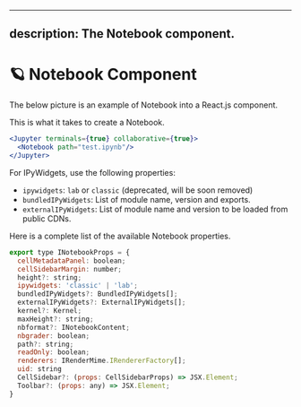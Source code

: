 <!--
  ~ Copyright (c) 2022-2023 Datalayer Inc. All rights reserved.
  ~
  ~ MIT License
-->

---
description: The Notebook component.
---


# 🪐 Notebook Component

The below picture is an example of Notebook into a React.js component.

<ModalImage
  small="https://datalayer-jupyter-examples.s3.amazonaws.com/jupyter-react-notebook.png"
  large="https://datalayer-jupyter-examples.s3.amazonaws.com/jupyter-react-notebook.png"
  alt="Jupyter UI Notebook"
/>

This is what it takes to create a Notebook.

```jsx
<Jupyter terminals={true} collaborative={true}>
  <Notebook path="test.ipynb"/>
</Jupyter>
```

For IPyWidgets, use the following properties:

- `ipywidgets`: `lab` or `classic` (deprecated, will be soon removed)
- `bundledIPyWidgets`: List of module name, version and exports.
- `externalIPyWidgets`: List of module name and version to be loaded from public CDNs.

Here is a complete list of the available Notebook properties.

```jsx
export type INotebookProps = {
  cellMetadataPanel: boolean;
  cellSidebarMargin: number;
  height?: string;
  ipywidgets: 'classic' | 'lab';
  bundledIPyWidgets?: BundledIPyWidgets[];
  externalIPyWidgets?: ExternalIPyWidgets[];
  kernel?: Kernel;
  maxHeight?: string;
  nbformat?: INotebookContent;
  nbgrader: boolean;
  path?: string;
  readOnly: boolean;
  renderers: IRenderMime.IRendererFactory[];
  uid: string
  CellSidebar?: (props: CellSidebarProps) => JSX.Element;
  Toolbar?: (props: any) => JSX.Element;
}
```
